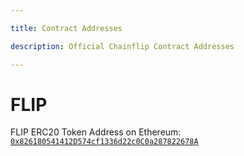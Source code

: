 ```yaml
---

title: Contract Addresses

description: Official Chainflip Contract Addresses

---
```


# FLIP
FLIP ERC20 Token Address on Ethereum: [`0x826180541412D574cf1336d22c0C0a287822678A`](https://etherscan.io/token/0x826180541412D574cf1336d22c0C0a287822678A)
